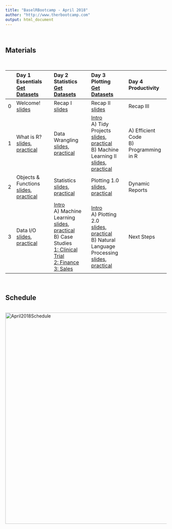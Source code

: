 ```yaml
---
title: "BaselRBootcamp - April 2018"
author: "http://www.therbootcamp.com"
output: html_document
---
```



<br>

## Materials

<br>

|  | Day 1<br>Essentials<br>[Get Datasets](https://github.com/therbootcamp/BaselRBootcamp_2018April/blob/master/_sessions/_data/data_BaselRBoocamp_Day1.zip?raw=true) | Day 2<br>Statistics<br>[Get Datasets](https://github.com/therbootcamp/BaselRBootcamp_2018April/blob/master/_sessions/_data/data_BaselRBootcamp_Day2.zip?raw=true) | Day 3<br>Plotting<br>[Get Datasets](https://github.com/therbootcamp/BaselRBootcamp_2018April/blob/master/_sessions/_data/data_BaselRBootcamp_Day3.zip?raw=true)  | Day 4<br> Productivity |
|:--|:-------------|:-------------|:-------------|:--------------|
|0| Welcome!<br>[slides](_sessions/D1S0_Intro/Intro.html) | Recap I<br>[slides](_sessions/D2S0_Recap/Recap_I.html) | Recap II<br>[slides](_sessions/D3S0_Recap/Recap_II.html)| Recap III<br> |
|1| What is R?<br>[slides](_sessions/D1S1_WhatIsR/What_is_R.html), [practical](_sessions/D1S1_WhatIsR/What_is_R_practical.html) | Data Wrangling<br>[slides](_sessions/D2S1_Wrangling/Wrangling.html), [practical](_sessions/D2S1_Wrangling/Wrangling_practical.html) | [Intro](_sessions/D3S1_Choose/Choose_D3S1.html) <br> A) Tidy Projects<br>[slides](_sessions/D3S1_Tidying/Tidying.html), [practical](_sessions/D3S1_Tidying/Tidying_practical.html)<br> B) Machine Learning II<br>[slides](_sessions/D3S1_MachineLearningII/MachineLearningII.html), [practical](_sessions/D3S1_MachineLearningII/MachineLearningII_practical.html)| A) Efficient Code<br> B) Programming in R|
|2|  Objects & Functions<br>[slides](_sessions/D1S2_Objects/Objects.html), [practical](_sessions/D1S2_Objects/Objects_practical.html) | Statistics<br>[slides](_sessions/D2S2_Statistics/Statistics.html), [practical](_sessions/D2S2_Statistics/Statistics_practical.html)| Plotting 1.0<br>[slides](_sessions/D3S2_PlottingI/PlottingI.html), [practical](_sessions/D3S2_PlottingI/PlottingI_practical.html)|  Dynamic Reports |
|3|   Data I/O<br>[slides](_sessions/D1S3_DataIO/Data_IO.html), [practical](_sessions/D1S3_DataIO/Data_IO_practical.html) | [Intro](_sessions/D2S3_Choose/Choose_D2S3.html)<br> A) Machine Learning<br>[slides](_sessions/D2S3_MachineLearning/MachineLearning.html), [practical](_sessions/D2S3_MachineLearning/MachineLearning_practical.html)<br> B) Case Studies<br>[1: Clinical  Trial](_sessions/D2S3_CaseStudies/Clinical_Data_Case_Study.html)<br>[2: Finance ](_sessions/D2S3_CaseStudies/Financial_Data_Case_Study.html)<br>[3: Sales ](_sessions/D2S3_CaseStudies/Sales_Data_Case_Study.html)| [Intro](_sessions/D3S3_Choose/Choose_D3S3.html) <br> A) Plotting 2.0<br>[slides](_sessions/D3S3_PlottingII/PlottingII.html), [practical](_sessions/D3S3_PlottingII/PlottingII_practical.html)<br>B) Natural Language Processing<br>[slides](_sessions/D3S3_NaturalLanguageProcessing/NaturalLanguageProcessing.html), [practical](_sessions/D3S3_NaturalLanguageProcessing/NaturalLanguageProcessing_practical.html)| Next Steps|

<!---
|  | Day 1<br>Essentials | Day 2<br>Statistics | Day 3<br>Plotting | Day 4<br> Productivity |
|:--|:-------------|:-------------|:-------------|:--------------|
|0| Welcome!<br>[slides](_sessions/D1S0_Intro/Intro.html) | Recap I<br>[slides](_sessions/D2S0_Recap/Recap_I.html) | Recap II<br>[slides](_sessions/D3S0_Recap/Recap_II.html)| Recap III<br>[slides](_sessions/D4S0_Recap/Recap_III.html) |
|1| What is R?<br>[slides](_sessions/D1S1_WhatIsR/What_is_R.html), [practical](_sessions/D1S1_WhatIsR/What_is_R_practical.html), [solutions](_sessions/D1S1_WhatIsR/What_is_R_practical_answers.html) | Data Wrangling<br> [slides](_sessions/D2S1_Wrangling/Wrangling.html), [practical](_sessions/D2S1_Wrangling/Wrangling_practical.html), [solutions](_sessions/D2S1_Wrangling/Wrangling_practical_answers.html) |A) Tidy Projects<br>[slides](_sessions/D3S1_Tidying/Tidying.html), [practical](_sessions/D3S1_Tidying/Tidying_practical.html)<br>B) Machine Learning II| A) Efficient Code<br>[slides](_sessions/D4S1_EfficientCode/EfficientCode.html), [practical](_sessions/D4S1_EfficientCode/EfficientCode_practical.html) <br> B) Programming in R|
|2|  Objects & Functions<br>[slides](_sessions/D1S2_Objects/Objects.html), [practical](_sessions/D1S2_Objects/Objects_practical.html), [solutions](_sessions/D1S2_Objects/Objects_practical_answers.html) | Statistics<br> [slides](_sessions/D2S2_Statistics/Statistics.html), [practical](_sessions/D2S2_Statistics/Statistics_practical.html), [solutions](_sessions/D2S2_Statistics/Statistics_practical_answers.html)| Plotting 1.0<br>[slides](_sessions/D3S2_PlottingI/PlottingI.html), [practical](_sessions/D3S2_PlottingI/PlottingI_practical.html)|  Dynamic Reports<br>[slides](_sessions/D4S2_DynamicReports/DynamicReports.html), [practical](_sessions/D4S2_DynamicReports/DynamicReports_practical.html)|
|3|   Data I/O<br>[slides](_sessions/D1S3_DataIO/Data_IO.html), [practical](_sessions/D1S3_DataIO/Data_IO_practical.html), [solutions](_sessions/D1S3_DataIO/Data_IO_practical_answers.html) |A) Machine Learning<br> [slides](_sessions/D2S3_MachineLearning/MachineLearning.html)<br>[practical](_sessions/D2S3_MachineLearning/MachineLearning_practical.html), [solutions](_sessions/D2S3_MachineLearning/MachineLearning_practical_answers.html)<br>B) Case Studies<br>[slides]()<br>[1: Clinical Trial](_sessions/DXX_CaseStudies/Clinical_Data_Case_Study.html)<br>[2: Sales ](_sessions/DXX_CaseStudies/Sales_Data_Case_Study.html)| A) Plotting 2.0<br>[slides](_sessions/D3S3_PlottingII/PlottingII.html), [practical](_sessions/D3S3_PlottingII/PlottingII_practical.html) <br> B) Natural Language Processing| Next Steps<br>[slides](_sessions/D4S3_NextSteps/NextSteps.html)|
--->


<br>

## Schedule


<p align="center"><br>
    <a href="https://therbootcamp.github.io/BaselRBootcamp_2018April/schedule.html"><img border="0" alt="April2018Schedule" src="https://github.com/therbootcamp/therbootcamp.github.io/blob/master/_sessions/_image/schedule_2018Apr.png?raw=true" width=660></a><br>


<!---

<br>

## Recommended readings

<br>

<table width="60%" border="0">
  <tr>    
  <td> <a href="http://r4ds.had.co.nz/"><img border="0" alt="W3Schools" src="http://r4ds.had.co.nz/cover.png" width="100" height="100"></a></td>
  <td><a href="https://bookdown.org/ndphillips/YaRrr/"><img border="0" alt="W3Schools" src="https://bookdown.org/ndphillips/YaRrr/images/YaRrr_Cover.jpg" width="100" height="100"></a></td>
  <td><a href="http://adv-r.had.co.nz/"><img border="0" alt="W3Schools" src="https://images.tandf.co.uk/common/jackets/amazon/978146658/9781466586963.jpg" width="100" height="100"></a>
</td>
  </tr>
</table>
<br>

R for Data Science by Grolemund and Wickham: [http://r4ds.had.co.nz/](http://r4ds.had.co.nz/)
<br>
YaRrr! The Pirate's Guide to R! [https://bookdown.org/ndphillips/YaRrr/](https://bookdown.org/ndphillips/YaRrr/)
<br>
Advanced R by Wickham: [http://adv-r.had.co.nz/](http://adv-r.had.co.nz/) 

--->


